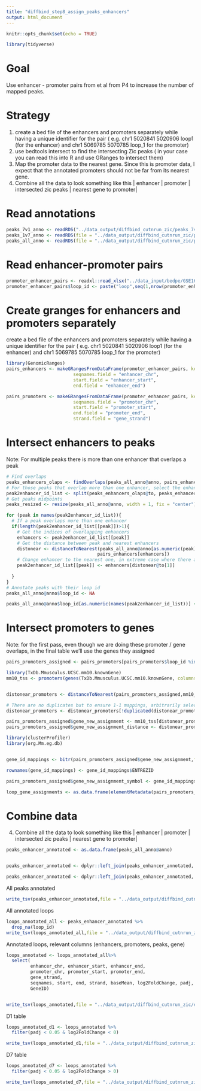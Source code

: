 ```yaml
---
title: "diffbind_step8_assign_peaks_enhancers"
output: html_document
---
```


```r
knitr::opts_chunk$set(echo = TRUE)

library(tidyverse)
```

# Goal
Use enhancer - promoter pairs from et al from P4 to increase the number of mapped peaks.

# Strategy
1. create a bed file of the enhancers and promoters separately while having a unique identifier for the pair ( e.g.  chr1 5020841 5020906 loop1 (for the enhancer) and chr1 5069785 5070785 loop_1 for the promoter)
2. use bedtools intersect to find the intersecting Zic peaks ( in your case you can read this into R and use GRanges to intersect them)
3. Map the promoter data to the nearest gene. Since this is  promoter data, I expect that the annotated promoters should not be far from its nearest gene.
4. Combine all the data to look something like this | enhancer | promoter | intersected zic peaks | nearest gene to promoter|

# Read annotations
```r
peaks_7v1_anno <- readRDS("../data_output/diffbind_cutnrun_zic/peaks_7v1_up_annotation.Rds")
peaks_1v7_anno <- readRDS(file = "../data_output/diffbind_cutnrun_zic/peaks_7v1_down_annotation.Rds")
peaks_all_anno <- readRDS(file = "../data_output/diffbind_cutnrun_zic/peaks_7v1_all_annotation.Rds")

```

# Read enhancer-promoter pairs
```r
promoter_enhancer_pairs <- readxl::read_xlsx("../data_input/bedpe/GSE164360_Hi-C_Summary.xlsx",guess_max = 10000)
promoter_enhancer_pairs$loop_id <- paste("loop",seq(1,nrow(promoter_enhancer_pairs)),sep = "-")
```


# Create granges for enhancers and promoters separately

create a bed file of the enhancers and promoters separately while having a unique identifier for the pair ( e.g.  chr1 5020841 5020906 loop1 (for the enhancer) and chr1 5069785 5070785 loop_1 for the promoter)

```r
library(GenomicRanges)
pairs_enhancers <- makeGRangesFromDataFrame(promoter_enhancer_pairs, keep.extra.columns = T,
                         seqnames.field = "enhancer_chr",
                         start.field = "enhancer_start",
                         end.field = "enhancer_end")

pairs_promoters <- makeGRangesFromDataFrame(promoter_enhancer_pairs, keep.extra.columns = T,
                         seqnames.field = "promoter_chr",
                         start.field = "promoter_start",
                         end.field = "promoter_end",
                         strand.field = "gene_strand")


```

# Intersect enhancers to peaks
Note: For multiple peaks there is more than one enhancer that overlaps a peak  
```r
# Find overlaps
peaks_enhancers_olaps <- findOverlaps(peaks_all_anno@anno, pairs_enhancers)
# For those peaks that overlap more than one enhancer, select the enhancer closest to the peak mid-point
peak2enhancer_id_list <- split(peaks_enhancers_olaps@to, peaks_enhancers_olaps@from)
# Get peaks midpoints 
peaks_resized <- resize(peaks_all_anno@anno, width = 1, fix = "center")

for (peak in names(peak2enhancer_id_list)){
  # If a peak overlaps more than one enhancer
  if(length(peak2enhancer_id_list[[peak]])>1){
    # Get the indices of overlapping enhancers
    enhancers <- peak2enhancer_id_list[[peak]]
    # Get the distance between peak and nearest enhancers 
    distonear <- distanceToNearest(peaks_all_anno@anno[as.numeric(peak)],
                                  pairs_enhancers[enhancers])
    # Change enhancer to the nearest one, in extreme case where there are still ties, select the first one just to guarantee a single assignment
    peak2enhancer_id_list[[peak]] <- enhancers[distonear@to[1]]
    
  }
}
# Annotate peaks with their loop id
peaks_all_anno@anno$loop_id <- NA 

peaks_all_anno@anno$loop_id[as.numeric(names(peak2enhancer_id_list))] <- pairs_enhancers$loop_id[unlist(peak2enhancer_id_list)]

```


# Intersect promoters to genes

Note: for the first pass, even though we are doing these promoter / gene overlaps, in the final table we'll use the genes they assigned 
```r
pairs_promoters_assigned <- pairs_promoters[pairs_promoters$loop_id %in% pairs_enhancers$loop_id[unlist(peak2enhancer_id_list)]]

library(TxDb.Mmusculus.UCSC.mm10.knownGene)
mm10_tss <- promoters(genes(TxDb.Mmusculus.UCSC.mm10.knownGene, columns = "gene_id"),upstream =500, downstream=501)


distonear_promoters <- distanceToNearest(pairs_promoters_assigned,mm10_tss)

# There are no duplicates but to ensure 1-1 mappings, arbitrarily select first "nearest" one
distonear_promoters <- distonear_promoters[!duplicated(distonear_promoters@from)]

pairs_promoters_assigned$gene_new_assignment <- mm10_tss[distonear_promoters@to]$gene_id
pairs_promoters_assigned$gene_new_assignment_distance <- distonear_promoters@elementMetadata$distance 

library(clusterProfiler)
library(org.Mm.eg.db)


gene_id_mappings <- bitr(pairs_promoters_assigned$gene_new_assignment,fromType = "ENTREZID",toType = "SYMBOL",OrgDb = org.Mm.eg.db)

rownames(gene_id_mappings) <- gene_id_mappings$ENTREZID

pairs_promoters_assigned$gene_new_assignment_symbol <- gene_id_mappings[pairs_promoters_assigned$gene_new_assignment,"SYMBOL"]

loop_gene_assignments <- as.data.frame(elementMetadata(pairs_promoters_assigned)[,c("loop_id","gene_new_assignment","gene_new_assignment_symbol","gene_new_assignment_distance")])

```

# Combine data

4. Combine all the data to look something like this | enhancer | promoter | intersected zic peaks | nearest gene to promoter|

```r
peaks_enhancer_annotated <- as.data.frame(peaks_all_anno@anno)


peaks_enhancer_annotated <- dplyr::left_join(peaks_enhancer_annotated, promoter_enhancer_pairs, by = "loop_id")

peaks_enhancer_annotated <- dplyr::left_join(peaks_enhancer_annotated, loop_gene_assignments, by = "loop_id")

```

All peaks annotated

```r
write_tsv(peaks_enhancer_annotated,file = "../data_output/diffbind_cutnrun_zic/enhancer_annotation_all_peaks.tsv")
```


All annotated loops 
```r
loops_annotated_all <- peaks_enhancer_annotated %>%
  drop_na(loop_id) 
write_tsv(loops_annotated_all,file = "../data_output/diffbind_cutnrun_zic/enhancer_annotation_all_loops.tsv")

```

Annotated loops, relevant columns (enhancers, promoters, peaks, gene)
```r
loops_annotated <- loops_annotated_all%>%
  select(
         enhancer_chr, enhancer_start, enhancer_end,
         promoter_chr, promoter_start, promoter_end,
         gene_strand,
         seqnames, start, end, strand, baseMean, log2FoldChange, padj,
         GeneID)


write_tsv(loops_annotated,file = "../data_output/diffbind_cutnrun_zic/enhancer_annotation_loops.tsv")

```

D1 table
```r
loops_annotated_d1 <- loops_annotated %>%
  filter(padj < 0.05 & log2FoldChange < 0)

write_tsv(loops_annotated_d1,file = "../data_output/diffbind_cutnrun_zic/enhancer_annotation_loops_d1.tsv")

```


D7 table
```r
loops_annotated_d7 <- loops_annotated %>%
  filter(padj < 0.05 & log2FoldChange > 0)

write_tsv(loops_annotated_d7,file = "../data_output/diffbind_cutnrun_zic/enhancer_annotation_loops_d7.tsv")

```






